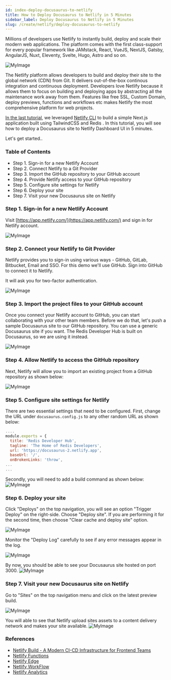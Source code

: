 ```yaml
---
id: index-deploy-docusaurus-to-netlify
title: How to Deploy Docusaurus to Netlify in 5 Minutes
sidebar_label: Deploy Docusaurus to Netlify in 5 Minutes
slug: /create/netlify/deploy-docusaurus-to-netlify
---
```




Millions of developers use Netlify to instantly build, deploy and scale their modern web applications. The platform comes with the first class-support for every popular framework like JAMstack, React, VueJS, NextJS, Gatsby, AngularJS, Nuxt, Eleventy, Svelte, Hugo, Astro and so on.


![MyImage](images/preview.png)


The Netlify platform allows developers to build and deploy their site to the global network (CDN) from Git. It delivers out-of-the-box continous integration and continuous deployment. Developers love Netlify because it allows them to focus on building and deploying apps by abstracting all the maintenance work away from them. Features like free SSL, Custom Domain, deploy previews, functions and workflows etc makes Netlify the most comprehensive platform for web projects.

<div class="row">
 <div class="col">
     <RedisCard
        title="How to get started with Netlify"
        description="Learn how to deploy and host a Next.js app using Netlify "
        page="/create/netlify/getting-started-with-netlify"
        />
 </div>
</div>


[In the last tutorial](/create/netlify/getting-started-with-netlify), we leveraged [Netlify CLI](https://docs.netlify.com/cli/get-started/) to build a simple Next.js application built using TailwindCSS and Redis .
In this tutorial, you will see how to deploy a Docusaurus site to Netlify Dashboard UI in 5 minutes.
 
Let's get started..

### Table of Contents

- Step 1. Sign-in for a new Netlify Account
- Step 2. Connect Netlify to a Git Provider
- Step 3. Import the GitHub repository to your GitHub account
- Step 4. Provide Netlify access to your GitHub repository
- Step 5. Configure site settings for Netlify
- Step 6. Deploy your site
- Step 7. Visit your new Docusaurus site on Netlify


### Step 1. Sign-in for a new Netlify Account

Visit [https://app.netlify.com/](https://app.netlify.com/) and sign in for Netlify account.

![MyImage](images/netlify-signin.png)

### Step 2. Connect your Netlify to Git Provider

Netlify provides you to sign-in using various ways - GitHub, GitLab, Bitbucket, Email and SSO.
For this demo we'll use GitHub. Sign into GitHub to connect it to Netlify.

It will ask you for two-factor authentication.

![MyImage](images/netlify_git.png)


### Step 3. Import the project files to your GitHub account

Once you connect your Netlify account to GitHub, you can start collaborating with your other team members.
Before we do that, let's push a sample Docusaurus site to our GitHub repository. You can use a generic Docusaurus site if you want. The Redis Developer Hub is built on Docusaurus, so we are using it instead.

![MyImage](images/netlify-importexisting.png)

### Step 4. Allow Netlify to access the GitHub repository

Next, Netlify will allow you to import an existing project from a GitHub repository as shown below:

![MyImage](images/netlify-importcode.png)


### Step 5. Configure site settings for Netlify 

There are two essential settings that need to be configured.
First, change the URL under `docusaurus.config.js` to any other random URL as shown below:

```javascript title="docusaurus.config.js"
....
module.exports = {
  title: 'Redis Developer Hub',
  tagline: 'The Home of Redis Developers',
  url: 'https://docusaurus-2.netlify.app',
  baseUrl: '/',
  onBrokenLinks: 'throw',
...
...
```

Secondly, you will need to add a build command as shown below:
![MyImage](images/netlify_buildenviron.png)


### Step 6. Deploy your site

Click "Deploys" on the top navigation, you will see an option "Trigger Deploy" on the right-side.
Choose "Deploy site". If you are performing it for the second time, then choose "Clear cache and deploy site" option.

![MyImage](images/netlify_sitedeploy-inprogress.png)


Monitor the "Deploy Log" carefully to see if any error messages appear in the log.

![MyImage](images/netlify-deploylog.png)

By now, you should be able to see your Docusaurus site hosted on port 3000.
![MyImage](images/netlify-success.png)

### Step 7. Visit your new Docusaurus site on Netlify

Go to "Sites" on the top navigation menu and click on the latest preview build.

![MyImage](images/netlify_clickpreview.png)

You will able to see that Netlify upload sites assets to a content delivery network and makes your site available.
![MyImage](images/netlify_devhub.png)


### References

- [Netlify Build - A Modern CI-CD Infrastructure for Frontend Teams](https://www.netlify.com/products/build/)
- [Netlify Functions](https://www.netlify.com/products/functions/)
- [Netlify Edge](https://www.netlify.com/products/edge/)
- [Netlify WorkFlow](https://www.netlify.com/products/workflow/)
- [Netlify Analytics](https://www.netlify.com/products/analytics/)

